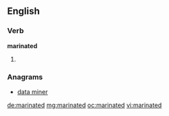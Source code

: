 ==English==

===Verb===
'''marinated'''

# {{past of|marinate}}

===Anagrams===
* [[data miner#English|data miner]]

[[de:marinated]]
[[mg:marinated]]
[[oc:marinated]]
[[vi:marinated]]